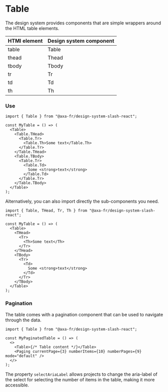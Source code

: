 
<Meta of={Stories} />

# Table

The design system provides components that are simple wrappers around the HTML table elements.

<table>
  <thead>
    <tr>
      <th>HTMl element</th>
      <th>Design system component</th>
    </tr>
  </thead>
  <tbody>
    <tr>
      <td>table</td>
      <td>Table</td>
    </tr>
    <tr>
      <td>thead</td>
      <td>Thead</td>
    </tr>
    <tr>
      <td>tbody</td>
      <td>Tbody</td>
    </tr>
    <tr>
      <td>tr</td>
      <td>Tr</td>
    </tr>
    <tr>
      <td>td</td>
      <td>Td</td>
    </tr>
    <tr>
      <td>th</td>
      <td>Th</td>
    </tr>
  </tbody>
</table>

### Use

```tsx
import { Table } from "@axa-fr/design-system-slash-react";

const MyTable = () => (
  <Table>
    <Table.THead>
      <Table.Tr>
        <Table.Th>Some text</Table.Th>
      </Table.Tr>
    </Table.THead>
    <Table.TBody>
      <Table.Tr>
        <Table.Td>
          Some <strong>text</strong>
        </Table.Td>
      </Table.Tr>
    </Table.TBody>
  </Table>
);
```

<Canvas of={Stories.Simple} />

Alternatively, you can also import directly the sub-components you need.

```tsx
import { Table, THead, Tr, Th } from "@axa-fr/design-system-slash-react";

const MyTable = () => (
  <Table>
    <THead>
      <Tr>
        <Th>Some text</Th>
      </Tr>
    </THead>
    <TBody>
      <Tr>
        <Td>
          Some <strong>text</strong>
        </Td>
      </Tr>
    </TBody>
  </Table>
);
```

### Pagination

The table comes with a pagination component that can be used to navigate through the data.

```tsx
import { Table } from "@axa-fr/design-system-slash-react";

const MyPaginatedTable = () => (
  <>
    <Table>{/* Table content */}</Table>
    <Paging currentPage={3} numberItems={10} numberPages={9} mode="default" />
  </>
);
```

The property `selectAriaLabel` allows projects to change the aria-label of the select for selecting the number of items in the table, making it more accessible.

<Canvas of={Stories.WithPagination} />
<Controls of={Stories.WithPagination} />
